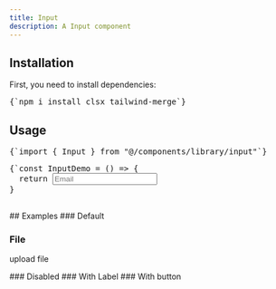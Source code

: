 ```yaml
---
title: Input
description: A Input component
---
```


<ComponentPreview name="input-demo" />

## Installation

<div className="not-prose px-4 md:px-0">
  <Step>
    <StepItem title="Install Dependencies">
      First, you need to install dependencies:
      <Pre className="language-bash">{`npm i install clsx tailwind-merge`}</Pre>
    </StepItem>
    <StepItem title="Create utils.ts">
      <ComponentUtilsText />
      <ComponentUtils />
    </StepItem>
    <StepItem title="Create Input Component">
      <ComponentSource name="input-demo" />
    </StepItem>
  </Step>
</div>

## Usage

<div className="not-prose space-y-6">
<Pre>{`import { Input } from "@/components/library/input"`}</Pre>
<Pre>{`const InputDemo = () => {
  return <Input className="w-56" type="email" placeholder="Email" />
}


</div>
## Examples
### Default
<ComponentPreview name="input-demo" />

### File

upload file

<ComponentPreview name="input" variant="file" />
### Disabled
<ComponentPreview name="input" variant="disabled" />
### With Label
<ComponentPreview name="input" variant="label" />
### With button
<ComponentPreview name="input" variant="button" />

